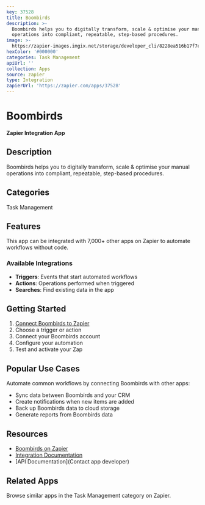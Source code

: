 ```yaml
---
key: 37528
title: Boombirds
description: >-
  Boombirds helps you to digitally transform, scale & optimise your manual
  operations into compliant, repeatable, step-based procedures.
image: >-
  https://zapier-images.imgix.net/storage/developer_cli/8228ea516b17f7e77a9815aa6a575bfb.png?auto=format%2Ccompress&ixlib=python-3.0.0&q=50
hexColor: '#000000'
categories: Task Management
apiUrl: ''
collection: Apps
source: zapier
type: Integration
zapierUrl: 'https://zapier.com/apps/37528'
---
```

# Boombirds

**Zapier Integration App**

## Description

Boombirds helps you to digitally transform, scale & optimise your manual operations into compliant, repeatable, step-based procedures.

## Categories

Task Management

## Features

This app can be integrated with 7,000+ other apps on Zapier to automate workflows without code.

### Available Integrations

- **Triggers**: Events that start automated workflows
- **Actions**: Operations performed when triggered
- **Searches**: Find existing data in the app

## Getting Started

1. [Connect Boombirds to Zapier](https://zapier.com/apps/37528)
2. Choose a trigger or action
3. Connect your Boombirds account
4. Configure your automation
5. Test and activate your Zap

## Popular Use Cases

Automate common workflows by connecting Boombirds with other apps:

- Sync data between Boombirds and your CRM
- Create notifications when new items are added
- Back up Boombirds data to cloud storage
- Generate reports from Boombirds data

## Resources

- [Boombirds on Zapier](https://zapier.com/apps/37528)
- [Integration Documentation](https://zapier.com/apps/37528/integrations)
- [API Documentation](Contact app developer)

## Related Apps

Browse similar apps in the Task Management category on Zapier.
